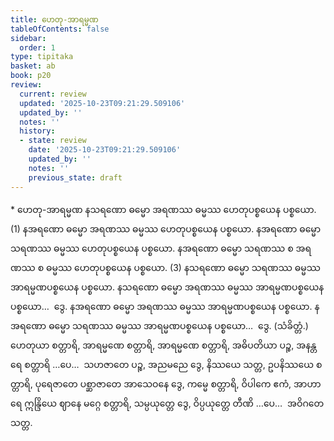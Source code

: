 ```yaml
---
title: ဟေတု-အာရမ္မဏ
tableOfContents: false
sidebar:
  order: 1
type: tipitaka
basket: ab
book: p20
review:
  current: review
  updated: '2025-10-23T09:21:29.509106'
  updated_by: ''
  notes: ''
  history:
  - state: review
    date: '2025-10-23T09:21:29.509106'
    updated_by: ''
    notes: ''
    previous_state: draft
---
```



<ReviewStatus review={frontmatter.review} showDetails={true} />

<HypothesisAnnotation frontmatter={frontmatter} />

<DynamicBreadcrumb />

<Paragraph type="center" book="p20">
* ဟေတု-အာရမ္မဏ
</Paragraph>

<Division number="57" book="p20" e="ch" v="40" p="347">

<Paragraph number="160" book="p20">
နသရဏော ဓမ္မော အရဏဿ ဓမ္မဿ ဟေတုပစ္စယေန ပစ္စယော. (1)
</Paragraph>

<Paragraph number="161" book="p20">
နအရဏော ဓမ္မော အရဏဿ ဓမ္မဿ ဟေတုပစ္စယေန ပစ္စယော. နအရဏော ဓမ္မော သရဏဿ ဓမ္မဿ ဟေတုပစ္စယေန ပစ္စယော. နအရဏော ဓမ္မော သရဏဿ စ အရဏဿ စ ဓမ္မဿ ဟေတုပစ္စယေန ပစ္စယော. (3)
</Paragraph>

</Division>
<Division number="58" book="p20" e="ch" v="40" p="347">

<Paragraph number="162" book="p20">
နသရဏော ဓမ္မော သရဏဿ ဓမ္မဿ အာရမ္မဏပစ္စယေန ပစ္စယော. နသရဏော ဓမ္မော အရဏဿ ဓမ္မဿ အာရမ္မဏပစ္စယေန ပစ္စယော…  ဒွေ.
</Paragraph>

<Paragraph number="163" book="p20">
နအရဏော ဓမ္မော အရဏဿ ဓမ္မဿ အာရမ္မဏပစ္စယေန ပစ္စယော. နအရဏော ဓမ္မော သရဏဿ ဓမ္မဿ အာရမ္မဏပစ္စယေန ပစ္စယော…  ဒွေ. (သံခိတ္တံ.)
</Paragraph>

</Division>
<Division number="59" book="p20" e="ch" v="40" p="347">

<Paragraph number="164" book="p20">
ဟေတုယာ စတ္တာရိ, အာရမ္မဏေ စတ္တာရိ, အာရမ္မဏေ စတ္တာရိ, အဓိပတိယာ ပဉ္စ, အနန္တရေ စတ္တာရိ …ပေ…  သဟဇာတေ ပဉ္စ, အညမညေ ဒွေ, နိဿယေ သတ္တ, ဥပနိဿယေ စတ္တာရိ, ပုရေဇာတေ ပစ္ဆာဇာတေ အာသေဝနေ ဒွေ, ကမ္မေ စတ္တာရိ, ဝိပါကေ ဧကံ, အာဟာရေ ဣန္ဒြိယေ ဈာနေ မဂ္ဂေ စတ္တာရိ, သမ္ပယုတ္တေ ဒွေ, ဝိပ္ပယုတ္တေ တီဏိ …ပေ…  အဝိဂတေ သတ္တ.
</Paragraph>
</Division>
